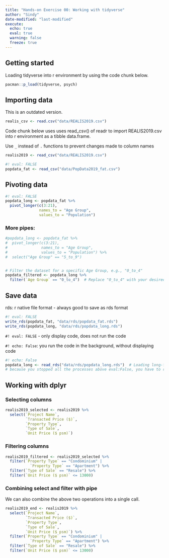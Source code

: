 ```yaml
---
title: "Hands-on Exercise 00: Working with tidyverse"
author: "Sindy"
date-modified: "last-modified"
execute:
  echo: true
  eval: true
  warning: false
  freeze: true
---
```


## Getting started

Loading tidyverse into r environment by using the code chunk below.

```r
pacman::p_load(tidyverse, psych)
```

## Importing data

This is an outdated version.

```r
realis_csv <- read.csv("data/REALIS2019.csv")
```

Code chunk below uses uses read_csv() of readr to import REALIS2019.csv into r environment as a tibble data.frame.

Use `_` instead of `.` functions to prevent changes made to column names

```r
realis2019 <- read_csv("data/REALIS2019.csv")
```

```r
#! eval: FALSE
popdata_fat <- read_csv("data/PopData2019_fat.csv")
```

## Pivoting data

```r
#! eval: FALSE
popdata_long <- popdata_fat %>%
  pivot_longer(c(3:21),
               names_to = "Age Group",
               values_to = "Population")
```

### More pipes:

```r
#popdata_long <- popdata_fat %>%
#  pivot_longer(c(3:21),
#               names_to = "Age Group",
#               values_to = "Population") %>%
#  select("Age Group" == "5_to_9")


# Filter the dataset for a specific Age Group, e.g., "0_to_4"
popdata_filtered <- popdata_long %>%
  filter(`Age Group` == "0_to_4")  # Replace "0_to_4" with your desired age group
```

## Save data

rds: r native file format - always good to save as rds format

```r
#! eval: FALSE
write_rds(popdata_fat, "data/rds/popdata_fat.rds")
write_rds(popdata_long, "data/rds/popdata_long.rds")
```

`#! eval: FALSE` - only display code, does not run the code

`#! echo: False`: you run the code in the background, without displaying code

```r
#! echo: False
popdata_long <- read_rds("data/rds/popdata_long.rds")  # Loading long-format population data
# because you stopped all the processes above eval:False, you have to read the processed file again. 
```

## Working with dplyr

### Selecting columns

```r
realis2019_selected <- realis2019 %>%
  select(`Project Name`,
         `Transacted Price ($)`,
         `Property Type`,
         `Type of Sale`,
         `Unit Price ($ psm)`)
```

### Filtering columns

```r
realis2019_filtered <- realis2019_selected %>%
  filter(`Property Type` == "Condominium" |
           `Property Type` == "Apartment") %>%
  filter(`Type of Sale` == "Resale") %>%
  filter(`Unit Price ($ psm)` <= 13000)
```

### Combining select and filter with pipe

We can also combine the above two operations into a single call.

```r
realis2019_end <- realis2019 %>%
  select(`Project Name`,
         `Transacted Price ($)`,
         `Property Type`,
         `Type of Sale`,
         `Unit Price ($ psm)`) %>%
  filter(`Property Type` == "Condominium" |
           `Property Type` == "Apartment") %>%
  filter(`Type of Sale` == "Resale") %>%
  filter(`Unit Price ($ psm)` <= 13000)
```
